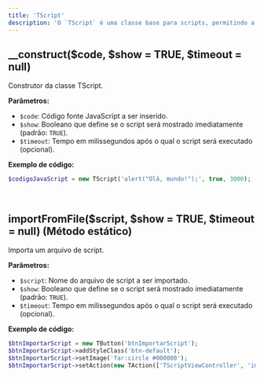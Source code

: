 ```yaml
---
title: 'TScript'
description: 'O `TScript` é uma classe base para scripts, permitindo a inserção e manipulação de scripts JavaScript em uma aplicação (derivado da classe `TElement`).'
---
```


## __construct($code, $show = TRUE, $timeout = null)
Construtor da classe TScript.

**Parâmetros:**
  - `$code`: Código fonte JavaScript a ser inserido.
  - `$show`: Booleano que define se o script será mostrado imediatamente (padrão: `TRUE`).
  - `$timeout`: Tempo em milissegundos após o qual o script será executado (opcional).

**Exemplo de código:**
```php
$codigoJavaScript = new TScript('alert("Olá, mundo!");', true, 3000);
```

<br/>

## importFromFile($script, $show = TRUE, $timeout = null) (Método estático)
Importa um arquivo de script.

**Parâmetros:**
  - `$script`: Nome do arquivo de script a ser importado.
  - `$show`: Booleano que define se o script será mostrado imediatamente (padrão: `TRUE`).
  - `$timeout`: Tempo em milissegundos após o qual o script será executado (opcional).

**Exemplo de código:**
```php
$btnImportarScript = new TButton('btnImportarScript');
$btnImportarScript->addStyleClass('btn-default');
$btnImportarScript->setImage('far:circle #000000');
$btnImportarScript->setAction(new TAction(['TScriptViewController', 'importarScript'], ['script.js']), 'Importar Script');
```
